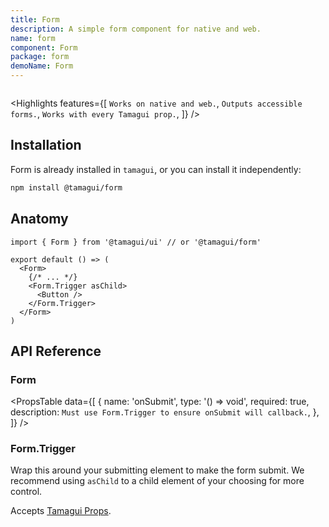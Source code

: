 ```yaml
---
title: Form
description: A simple form component for native and web.
name: form
component: Form
package: form
demoName: Form
---
```


<InstallBanner name="@tamagui/form" />

<HeroContainer>
  <FormsDemo />
</HeroContainer>

```tsx hero template=Forms

```

<Highlights
  features={[
    `Works on native and web.`,
    `Outputs accessible forms.`,
    `Works with every Tamagui prop.`,
  ]}
/>

## Installation

Form is already installed in `tamagui`, or you can install it independently:

```bash
npm install @tamagui/form
```

## Anatomy

```tsx
import { Form } from '@tamagui/ui' // or '@tamagui/form'

export default () => (
  <Form>
    {/* ... */}
    <Form.Trigger asChild>
      <Button />
    </Form.Trigger>
  </Form>
)
```

## API Reference

### Form

<PropsTable
  data={[
    {
      name: 'onSubmit',
      type: '() => void',
      required: true,
      description: `Must use Form.Trigger to ensure onSubmit will callback.`,
    },
  ]}
/>

### Form.Trigger

Wrap this around your submitting element to make the form submit. We recommend using `asChild` to a child element of your choosing for more control.

Accepts [Tamagui Props](/docs/intro/props). 